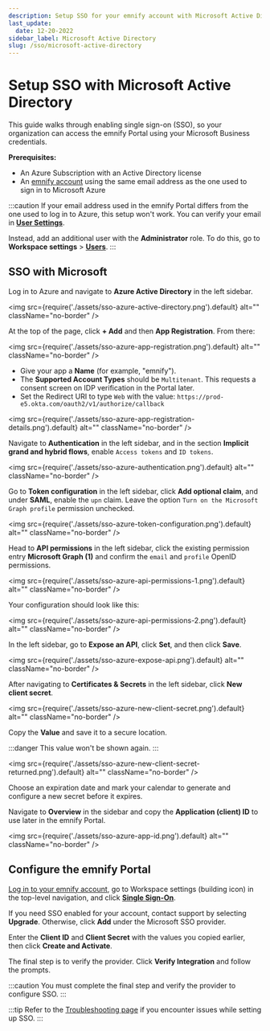```yaml
---
description: Setup SSO for your emnify account with Microsoft Active Directory
last_update: 
  date: 12-20-2022
sidebar_label: Microsoft Active Directory
slug: /sso/microsoft-active-directory
---
```


# Setup SSO with Microsoft Active Directory

This guide walks through enabling single sign-on (SSO), so your organization can access the emnify Portal using your Microsoft Business credentials.

**Prerequisites:**

- An Azure Subscription with an Active Directory license
- An [emnify account](/quickstart) using the same email address as the one used to sign in to Microsoft Azure

:::caution
If your email address used in the emnify Portal differs from the one used to log in to Azure, this setup won't work.
You can verify your email in [**User Settings**](https://portal.emnify.com/user-settings).

Instead, add an additional user with the **Administrator** role.
To do this, go to **Workspace settings**&nbsp;<span aria-label="and then">></span> [**Users**](https://portal.emnify.com/organisation-settings/users).
:::

## SSO with Microsoft

Log in to Azure and navigate to **Azure Active Directory** in the left sidebar.

<img
  src={require('./assets/sso-azure-active-directory.png').default}
  alt=""
  className="no-border"
/>

At the top of the page, click **+ Add** and then **App Registration**.
From there:

<img
  src={require('./assets/sso-azure-app-registration.png').default}
  alt=""
  className="no-border"
/>

- Give your app a **Name** (for example, "emnify").
- The **Supported Account Types** should be `Multitenant`.
This requests a consent screen on IDP verification in the Portal later. 
- Set the Redirect URI to type `Web` with the value: `https://prod-e5.okta.com/oauth2/v1/authorize/callback`

<img
  src={require('./assets/sso-azure-app-registration-details.png').default}
  alt=""
  className="no-border"
/>

Navigate to **Authentication** in the left sidebar, and in the section **Implicit grand and hybrid flows**, enable `Access tokens` and `ID tokens`.

<img
  src={require('./assets/sso-azure-authentication.png').default}
  alt=""
  className="no-border"
/>

Go to **Token configuration** in the left sidebar, click **Add optional claim**, and under **SAML**, enable the `upn` claim.
Leave the option `Turn on the Microsoft Graph profile` permission unchecked.

<img
  src={require('./assets/sso-azure-token-configuration.png').default}
  alt=""
  className="no-border"
/>

Head to **API permissions** in the left sidebar, click the existing permission entry **Microsoft Graph (1)** and confirm the `email` and `profile` OpenID permissions.

<img
  src={require('./assets/sso-azure-api-permissions-1.png').default}
  alt=""
  className="no-border"
/>

Your configuration should look like this:

<img
  src={require('./assets/sso-azure-api-permissions-2.png').default}
  alt=""
  className="no-border"
/>

In the left sidebar, go to **Expose an API**, click **Set**, and then click **Save**.

<img
  src={require('./assets/sso-azure-expose-api.png').default}
  alt=""
  className="no-border"
/>

After navigating to **Certificates & Secrets** in the left sidebar, click **New client secret**.

<img
  src={require('./assets/sso-azure-new-client-secret.png').default}
  alt=""
  className="no-border"
/>

Copy the **Value** and save it to a secure location.

:::danger
This value won't be shown again.
:::

<img
  src={require('./assets/sso-azure-new-client-secret-returned.png').default}
  alt=""
  className="no-border"
/>

Choose an expiration date and mark your calendar to generate and configure a new secret before it expires.

Navigate to **Overview** in the sidebar and copy the **Application (client) ID** to use later in the emnify Portal.

<img
  src={require('./assets/sso-azure-app-id.png').default}
  alt=""
  className="no-border"
/>

## Configure the emnify Portal

[Log in to your emnify account](https://portal.emnify.com/sign/), go to Workspace settings (building icon) in the top-level navigation, and click [**Single Sign-On**](https://portal.emnify.com/organisation-settings/federation).

If you need SSO enabled for your account, contact support by selecting **Upgrade**.
Otherwise, click **Add** under the Microsoft SSO provider.

Enter the **Client ID** and **Client Secret** with the values you copied earlier, then click **Create and Activate**.

The final step is to verify the provider.
Click **Verify Integration** and follow the prompts.

:::caution
You must complete the final step and verify the provider to configure SSO.
:::

:::tip
Refer to the [Troubleshooting page](/sso/troubleshooting#microsoft-active-directory) if you encounter issues while setting up SSO.
:::
